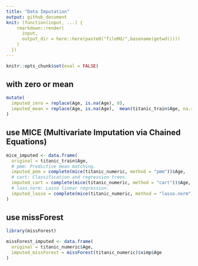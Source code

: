 ```yaml
---
title: "Data Imputation"
output: github_document
knit: (function(input, ...) {
    rmarkdown::render(
      input,
      output_dir = here::here(paste0("fileMd/",basename(getwd())))
    )
  })
---
```


```r
knitr::opts_chunk$set(eval = FALSE)
```

## with zero or mean
```r
mutate(
  imputed_zero = replace(Age, is.na(Age), 0),
  imputed_mean = replace(Age, is.na(Age),  mean(titanic_train$Age, na.rm = TRUE))
)
```

## use MICE (Multivariate Imputation via Chained Equations)
```r
mice_imputed <- data.frame(
  original = titanic_train$Age,
  # pmm: Predictive mean matching.
  imputed_pmm = complete(mice(titanic_numeric, method = "pmm"))$Age,
  # cart: Classification and regression trees.
  imputed_cart = complete(mice(titanic_numeric, method = "cart"))$Age,
  # laso.norm: Lasso linear regression.
  imputed_lasso = complete(mice(titanic_numeric, method = "lasso.norm"))$Age
)
```

## use missForest

```r
library(missForest)

missForest_imputed <- data.frame(
  original = titanic_numeric$Age,
  imputed_missForest = missForest(titanic_numeric)$ximp$Age
)
```

